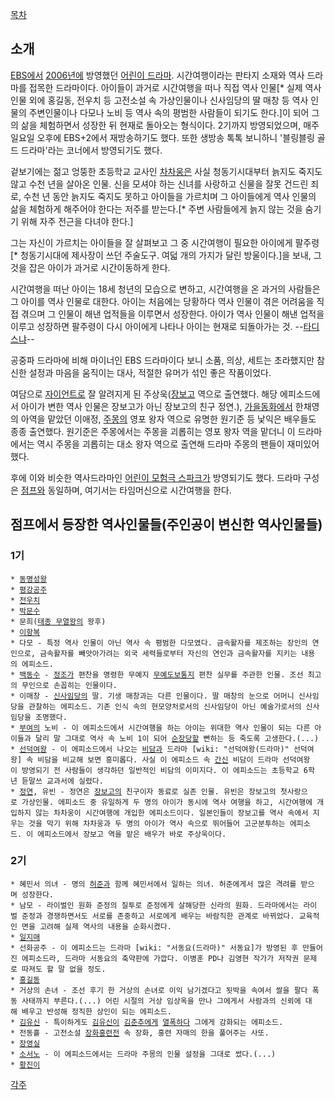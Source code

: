 [[목차]]

== 소개 == 
[[EBS]]에서 [[2006년]]에 방영했던 [[어린이 드라마]]. 시간여행이라는 판타지 소재와 역사 드라마를 접목한 드라마이다. 아이들이 과거로 시간여행을 떠나 직접 역사 인물[* 실제 역사 인물 외에 홍길동, 전우치 등 고전소설 속 가상인물이나 신사임당의 딸 매창 등 역사 인물의 주변인물이나 다모나 노비 등 역사 속의 평범한 사람들이 되기도 한다.]이 되어 그의 삶을 체험하면서 성장한 뒤 현재로 돌아오는 형식이다. 2기까지 방영되었으며, 매주 일요일 오후에 EBS+2에서 재방송하기도 했다. 또한 생방송 톡톡 보니하니 '블링블링 골드 드라마'라는 코너에서 방영되기도 했다.

겉보기에는 젊고 엉뚱한 초등학교 교사인 [[차차웅]]은 사실 청동기시대부터 늙지도 죽지도 않고 수천 년을 살아온 인물. 신을 모셔야 하는 신녀를 사랑하고 신물을 잘못 건드린 죄로, 수천 년 동안 늙지도 죽지도 못하고 아이들을 가르치며 그 아이들에게 역사 인물의 삶을 체험하게 해주어야 한다는 저주를 받는다.[* 주변 사람들에게 늙지 않는 것을 숨기기 위해 자주 전근을 다녀야 한다.]

그는 자신이 가르치는 아이들을 잘 살펴보고 그 중 시간여행이 필요한 아이에게 팔주령[* 청동기시대에 제사장이 쓰던 주술도구. 여덟 개의 가지가 달린 방울이다.]을 보내, 그것을 잡은 아이가 과거로 시간이동하게 한다.

시간여행을 떠난 아이는 18세 청년의 모습으로 변하고, 시간여행을 온 과거의 사람들은 그 아이를 역사 인물로 대한다. 아이는 처음에는 당황하다 역사 인물이 겪은 어려움을 직접 겪으며 그 인물이 해낸 업적들을 이루면서 성장한다. 아이가 역사 인물이 해낸 업적을 이루고 성장하면 팔주령이 다시 아이에게 나타나 아이는 현재로 되돌아가는 것. --[[타디스]]냐--

공중파 드라마에 비해 마이너인 EBS 드라마이다 보니 소품, 의상, 세트는 초라했지만 참신한 설정과 마음을 움직이는 대사, 적절한 유머가 섞인 좋은 작품이었다. 

여담으로 [[자이언트]]로 잘 알려지게 된 주상욱([[장보고]] 역으로 출연했다. 해당 에피소드에서 아이가 변한 역사 인물은 장보고가 아닌 장보고의 친구 정연.), [[가을동화]]에서 한채영의 아역을 맡았던 이애정, [[주몽]]의 영포 왕자 역으로 유명한 원기준 등 낯익은 배우들도 종종 출연했다. 원기준은 주몽에서는 주몽을 괴롭히는 영포 왕자 역을 맡더니 이 드라마에서는 역시 주몽을 괴롭히는 대소 왕자 역으로 출연해 드라마 주몽의 팬들이 재미있어 했다.

후에 이와 비슷한 역사드라마인 [[어린이 모험극 스파크]]가 방영되기도 했다. 드라마 구성은 [[점프]]와 동일하며, 여기서는 타임머신으로 시간여행을 한다.

== 점프에서 등장한 역사인물들(주인공이 변신한 역사인물들) ==
=== 1기 ===
 * [[동명성왕]]
 * [[평강공주]]
 * [[전우치]]
 * [[박문수]]
 * 문희([[태종 무열왕]]의 왕후)
 * [[이항복]]
 * 다모 - 특정 역사 인물이 아닌 역사 속 평범한 다모였다. 금속활자를 제조하는 장인의 연인으로, 금속활자를 빼앗아가려는 외국 세력들로부터 자신의 연인과 금속활자를 지키는 내용의 에피소드.
 * [[백동수]] - [[정조]]가 편찬을 명령한 무예지 [[무예도보통지]] 편찬 실무를 주관한 인물. 조선 최고의 무인으로 손꼽히는 인물이다.
 * 이매창 - [[신사임당]]의 딸. 기생 매창과는 다른 인물이다. 딸 매창의 눈으로 어머니 신사임당을 관찰하는 에피소드. 기존 인식 속의 현모양처로서의 신사임당이 아닌 예술가로서의 신사임당을 조명했다. 
 * [[부여]]의 노비 - 이 에피소드에서 시간여행을 하는 아이는 위대한 역사 인물이 되는 다른 아이들과 달리 말 그대로 역사 속 노비 1이 되어 [[순장]]당할 뻔하는 등 죽도록 고생한다.(...) 
 * [[선덕여왕]] - 이 에피소드에서 나오는 [[비담]]과 드라마 [wiki: "선덕여왕(드라마)" 선덕여왕] 속 비담을 비교해 보면 흥미롭다. 사실 이 에피소드 속 [[간신]] 비담이 드라마 선덕여왕이 방영되기 전 사람들이 생각하던 일반적인 비담의 이미지다. 이 에피소드는 초등학교 6학년 듣말쓰 교과서에 실렸다.
 * [[정연]], 유빈 - 정연은 [[장보고]]의 친구이자 동료로 실존 인물. 유빈은 장보고의 첫사랑으로 가상인물. 에피소드 중 유일하게 두 명의 아이가 동시에 역사 여행을 하고, 시간여행에 개입하지 않는 차차웅이 시간여행에 개입한 에피소드이다. 일본인들이 장보고를 역사 속에서 지우는 것을 막기 위해 차차웅과 두 명의 아이가 역사 속으로 뛰어들어 고군분투하는 에피소드. 이 에피소드에서 장보고 역을 맡은 배우가 바로 주상욱이다.

=== 2기 ===
 * 혜민서 의녀 - 명의 [[허준]]과 함께 혜민서에서 일하는 의녀. 허준에게서 많은 격려를 받으며 성장한다.
 * 남모 - 라이벌인 원화 준정의 질투로 준정에게 살해당한 신라의 원화. 드라마에서는 라이벌 준정과 경쟁하면서도 서로를 존중하고 서로에게 배우는 바람직한 관계로 바뀌었다. 교육적인 면을 고려해 실제 역사의 내용을 순화시켰다.
 * [[일지매]]
 * 선화공주 - 이 에피소드는 드라마 [wiki: "서동요(드라마)" 서동요]가 방영된 후 만들어진 에피소드라, 드라마 서동요의 축약판에 가깝다. 이병훈 PD나 김영현 작가가 저작권 문제로 따져도 할 말 없을 정도.
 * [[홍길동]]
 * 거상의 손녀 - 조선 후기 한 거상의 손녀로 이익 남기겠다고 됫박을 속여서 쌀을 팔다 폭동 사태까지 부른다.(...) 어린 시절의 거상 임상옥을 만나 그에게서 사람과의 신뢰에 대해 배우고 반성해 정직한 상인이 되는 에피소드.
 * [[김유신]] - 특이하게도 [[김유신]]이 [[김춘추]]에게 [[열폭]]하다 그에게 감화되는 에피소드.
 * 전동흘 - 고전소설 [[장화홍련전]] 속 장화, 홍련 자매의 한을 풀어주는 사또.
 * [[장영실]]
 * [[소서노]] - 이 에피소드에서는 드라마 주몽의 인물 설정을 그대로 썼다.(...)
 * [[황진이]]  

[[각주]]
